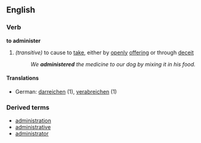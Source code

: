 ==English==
===Verb===
'''to administer'''
#''(transitive)'' to cause to [[take]], either by [[openly]] [[offer]]ing or through [[deceit]]
#:''We '''administered''' the medicine to our dog by mixing it in his food.''
====Translations====
*German: [[darreichen]] (1), [[verabreichen]] (1)
===Derived terms===
*[[administration]]
*[[administrative]]
*[[administrator]]